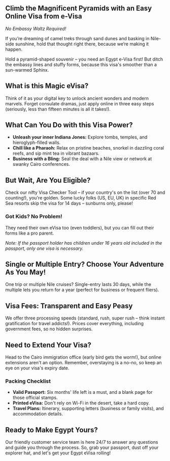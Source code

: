 ## Climb the Magnificent Pyramids with an Easy Online Visa from e-Visa

_No Embassy Waltz Required!_

If you’re dreaming of camel treks through sand dunes and basking in Nile-side sunshine, hold that thought right there, because we’re making it happen.

Hold a pyramid-shaped souvenir – you need an Egypt e-Visa first! But ditch the embassy lines and stuffy forms, because this visa's smoother than a sun-warmed Sphinx.

## What is this Magic eVisa?

Think of it as your digital key to unlock ancient wonders and modern marvels. Forget consulate dramas, just apply online in three easy steps (seriously, less than fifteen minutes is all it takes!).

## What Can You Do with this Visa Power?

- **Unleash your inner Indiana Jones:** Explore tombs, temples, and hieroglyph-filled walls.
- **Chill like a Pharaoh:** Relax on pristine beaches, snorkel in dazzling coral reefs, and sip mint tea in vibrant bazaars.
- **Business with a Bling:** Seal the deal with a Nile view or network at swanky Cairo conferences.

## But Wait, Are You Eligible?

Check our nifty Visa Checker Tool – if your country's on the list (over 70 and counting!), you're golden. Some lucky folks (US, EU, UK) in specific Red Sea resorts skip the visa for 14 days – sunburns only, please!

### Got Kids? No Problem!

They need their own eVisa too (even toddlers), but you can fill out their forms like a pro parent.

_Note: If the passport holder has children under 16 years old included in the passport, only one visa is necessary._

## Single or Multiple Entry? Choose Your Adventure As You May!

One trip or multiple Nile cruises? Single-entry lasts 30 days, while the multiple lets you return for a year (perfect for business or frequent fliers).

## Visa Fees: Transparent and Easy Peasy

We offer three processing speeds (standard, rush, super rush – think instant gratification for travel addicts!). Prices cover everything, including government fees, so no hidden surprises.

## Need to Extend Your Visa?

Head to the Cairo immigration office (early bird gets the worm!), but online extensions aren't an option. Remember, overstaying is a no-no, so keep an eye on your visa's expiry date.

### Packing Checklist

- **Valid Passport:** Six months' life left is a must, and a blank page for those official stamps.
- **Printed eVisa:** Don't rely on Wi-Fi in the desert, take a hard copy.
- **Travel Plans:** Itinerary, supporting letters (business or family visits), and accommodation details.

## Ready to Make Egypt Yours?

Our friendly customer service team is here 24/7 to answer any questions and guide you through the process. So, grab your passport, dust off your explorer hat, and let's get your Egypt eVisa rolling!
